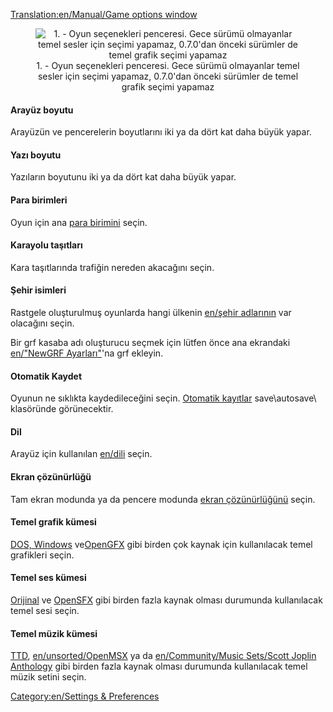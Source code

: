[[Translation:en/Manual/Game options window]]
{{tr/İçindekiler}}

<center>[[File:en/seçenekler.png|center|none|frame|1. - Oyun seçenekleri penceresi. Gece sürümü olmayanlar temel sesler için seçimi yapamaz, 0.7.0'dan önceki sürümler de temel grafik seçimi yapamaz]]</center>

====Arayüz boyutu====
Arayüzün ve pencerelerin boyutlarını iki ya da dört kat daha büyük yapar.

====Yazı boyutu====
Yazıların boyutunu iki ya da dört kat daha büyük yapar.

====Para birimleri====
Oyun için ana [[en/Archive/Manual/Settings/Currency|para birimini]] seçin.

====Karayolu taşıtları====
Kara taşıtlarında trafiğin nereden akacağını seçin.

====Şehir isimleri====
Rastgele oluşturulmuş oyunlarda hangi ülkenin [[en/şehir adlarının]] var olacağını seçin.

Bir grf kasaba adı oluşturucu seçmek için lütfen önce ana ekrandaki [[en/"NewGRF Ayarları"]]'na grf ekleyin.

====Otomatik Kaydet====
Oyunun ne sıklıkta kaydedileceğini seçin. [[en/Manual/Autosave|Otomatik kayıtlar]] save\autosave\ klasöründe görünecektir.

====Dil====
Arayüz için kullanılan [[en/dili]] seçin.

====Ekran çözünürlüğü====
Tam ekran modunda ya da pencere modunda [[en/Archive/Manual/Settings/Resolution|ekran çözünürlüğünü]] seçin.

====Temel grafik kümesi====
[[en/Manual/Installation FAQ#What_files_do_I_need_from_TTD.3F|DOS, Windows]] ve[[en/Archive/Community/Graphics Replacement|OpenGFX]] gibi birden çok kaynak için kullanılacak temel grafikleri seçin.

====Temel ses kümesi====
[[en/Manual/Installation FAQ#What_files_do_I_need_from_TTD.3F|Orijinal]] ve [[en/Archive/Community/Sound Effects Replacement|OpenSFX]] gibi birden fazla kaynak olması durumunda kullanılacak temel sesi seçin.

====Temel müzik kümesi====
[[en/Manual/Installation FAQ#What_files_do_I_need_from_TTD.3F|TTD]], [[en/unsorted/OpenMSX]] ya da [[en/Community/Music Sets/Scott Joplin Anthology]] gibi birden fazla kaynak olması durumunda kullanılacak temel müzik setini seçin.

[[Category:en/Settings & Preferences]]